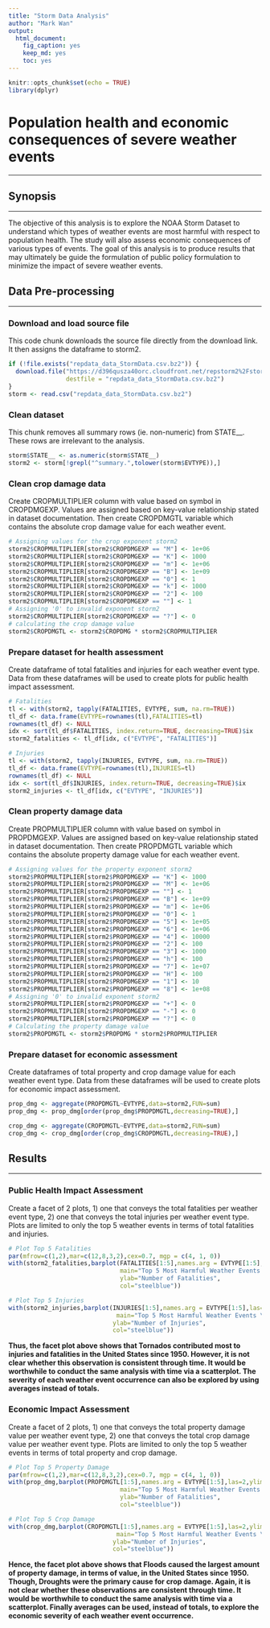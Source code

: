```yaml
---
title: "Storm Data Analysis"
author: "Mark Wan"
output: 
  html_document: 
    fig_caption: yes
    keep_md: yes
    toc: yes
---
```



```r
knitr::opts_chunk$set(echo = TRUE)
library(dplyr)
```

# **Population health and economic consequences of severe weather events** 
***

## Synopsis
***
The objective of this analysis is to explore the NOAA Storm Dataset to understand which types of weather events are most harmful with respect to population health. The study will also assess economic consequences of various types of events. The goal of this analysis is to produce results that may ultimately be guide the formulation of public policy formulation to minimize the impact of severe weather events. 

## Data Pre-processing
***
### Download and load source file
This code chunk downloads the source file directly from the download link. It then assigns the dataframe to storm2.
```r
if (!file.exists("repdata_data_StormData.csv.bz2")) {
  download.file("https://d396qusza40orc.cloudfront.net/repstorm2%2Fstorm2%2FStormstorm2.csv.bz2",
                destfile = "repdata_data_StormData.csv.bz2")
}
storm <- read.csv("repdata_data_StormData.csv.bz2")
```

### Clean dataset
This chunk removes all summary rows (ie. non-numeric) from STATE__. These rows are irrelevant to the analysis.
```r
storm$STATE__ <- as.numeric(storm$STATE__)
storm2 <- storm[!grepl("^summary.",tolower(storm$EVTYPE)),]
```

### Clean crop damage data
Create CROPMULTIPLIER column with value based on symbol in CROPDMGEXP. Values are assigned based on key-value relationship stated in dataset documentation. Then create CROPDMGTL variable which contains the absolute crop damage value for each weather event.
```r
# Assigning values for the crop exponent storm2 
storm2$CROPMULTIPLIER[storm2$CROPDMGEXP == "M"] <- 1e+06
storm2$CROPMULTIPLIER[storm2$CROPDMGEXP == "K"] <- 1000
storm2$CROPMULTIPLIER[storm2$CROPDMGEXP == "m"] <- 1e+06
storm2$CROPMULTIPLIER[storm2$CROPDMGEXP == "B"] <- 1e+09
storm2$CROPMULTIPLIER[storm2$CROPDMGEXP == "0"] <- 1
storm2$CROPMULTIPLIER[storm2$CROPDMGEXP == "k"] <- 1000
storm2$CROPMULTIPLIER[storm2$CROPDMGEXP == "2"] <- 100
storm2$CROPMULTIPLIER[storm2$CROPDMGEXP == ""] <- 1
# Assigning '0' to invalid exponent storm2
storm2$CROPMULTIPLIER[storm2$CROPDMGEXP == "?"] <- 0
# calculating the crop damage value
storm2$CROPDMGTL <- storm2$CROPDMG * storm2$CROPMULTIPLIER
```

### Prepare dataset for health assessment
Create dataframe of total fatalities and injuries for each weather event type. Data from these dataframes will be used to create plots for public health impact assessment.
```r
# Fatalities
tl <- with(storm2, tapply(FATALITIES, EVTYPE, sum, na.rm=TRUE))
tl_df <- data.frame(EVTYPE=rownames(tl),FATALITIES=tl)
rownames(tl_df) <- NULL
idx <- sort(tl_df$FATALITIES, index.return=TRUE, decreasing=TRUE)$ix
storm2_fatalities <- tl_df[idx, c("EVTYPE", "FATALITIES")]

# Injuries
tl <- with(storm2, tapply(INJURIES, EVTYPE, sum, na.rm=TRUE))
tl_df <- data.frame(EVTYPE=rownames(tl),INJURIES=tl)
rownames(tl_df) <- NULL
idx <- sort(tl_df$INJURIES, index.return=TRUE, decreasing=TRUE)$ix
storm2_injuries <- tl_df[idx, c("EVTYPE", "INJURIES")]
```

### Clean property damage data
Create PROPMULTIPLIER column with value based on symbol in PROPDMGEXP. Values are assigned based on key-value relationship stated in dataset documentation. Then create PROPDMGTL variable which contains the absolute property damage value for each weather event.
```r
# Assigning values for the property exponent storm2 
storm2$PROPMULTIPLIER[storm2$PROPDMGEXP == "K"] <- 1000
storm2$PROPMULTIPLIER[storm2$PROPDMGEXP == "M"] <- 1e+06
storm2$PROPMULTIPLIER[storm2$PROPDMGEXP == ""] <- 1
storm2$PROPMULTIPLIER[storm2$PROPDMGEXP == "B"] <- 1e+09
storm2$PROPMULTIPLIER[storm2$PROPDMGEXP == "m"] <- 1e+06
storm2$PROPMULTIPLIER[storm2$PROPDMGEXP == "0"] <- 1
storm2$PROPMULTIPLIER[storm2$PROPDMGEXP == "5"] <- 1e+05
storm2$PROPMULTIPLIER[storm2$PROPDMGEXP == "6"] <- 1e+06
storm2$PROPMULTIPLIER[storm2$PROPDMGEXP == "4"] <- 10000
storm2$PROPMULTIPLIER[storm2$PROPDMGEXP == "2"] <- 100
storm2$PROPMULTIPLIER[storm2$PROPDMGEXP == "3"] <- 1000
storm2$PROPMULTIPLIER[storm2$PROPDMGEXP == "h"] <- 100
storm2$PROPMULTIPLIER[storm2$PROPDMGEXP == "7"] <- 1e+07
storm2$PROPMULTIPLIER[storm2$PROPDMGEXP == "H"] <- 100
storm2$PROPMULTIPLIER[storm2$PROPDMGEXP == "1"] <- 10
storm2$PROPMULTIPLIER[storm2$PROPDMGEXP == "8"] <- 1e+08
# Assigning '0' to invalid exponent storm2
storm2$PROPMULTIPLIER[storm2$PROPDMGEXP == "+"] <- 0
storm2$PROPMULTIPLIER[storm2$PROPDMGEXP == "-"] <- 0
storm2$PROPMULTIPLIER[storm2$PROPDMGEXP == "?"] <- 0
# Calculating the property damage value
storm2$PROPDMGTL <- storm2$PROPDMG * storm2$PROPMULTIPLIER
```

### Prepare dataset for economic assessment
Create dataframes of total property and crop damage value for each weather event type. Data from these dataframes will be used to create plots for economic impact assessment.
```r
prop_dmg <- aggregate(PROPDMGTL~EVTYPE,data=storm2,FUN=sum)
prop_dmg <- prop_dmg[order(prop_dmg$PROPDMGTL,decreasing=TRUE),]

crop_dmg <- aggregate(CROPDMGTL~EVTYPE,data=storm2,FUN=sum)
crop_dmg <- crop_dmg[order(crop_dmg$CROPDMGTL,decreasing=TRUE),]
```

## Results
***
### Public Health Impact Assessment
Create a facet of 2 plots, 1) one that conveys the total fatalities per weather event type, 2) one that conveys the total injuries per weather event type. Plots are limited to only the top 5 weather events in terms of total fatalities and injuries. 
```r
# Plot Top 5 Fatalities
par(mfrow=c(1,2),mar=c(12,8,3,2),cex=0.7, mgp = c(4, 1, 0))
with(storm2_fatalities,barplot(FATALITIES[1:5],names.arg = EVTYPE[1:5],las=2,ylim=c(0,ceiling(max(FATALITIES)/1000)*1000),
                               main="Top 5 Most Harmful Weather Events \n by Fatalities",
                               ylab="Number of Fatalities",
                               col="steelblue"))

# Plot Top 5 Injuries
with(storm2_injuries,barplot(INJURIES[1:5],names.arg = EVTYPE[1:5],las=2,ylim=c(0,ceiling(max(INJURIES)/10000)*10000),
                              main="Top 5 Most Harmful Weather Events \n by Injuries",
                             ylab="Number of Injuries",
                             col="steelblue"))
```

**Thus, the facet plot above shows that Tornados contributed most to injuries and fatalities in the United States since 1950. However, it is not clear whether this observation is consistent through time. It would be worthwhile to conduct the same analysis with time via a scatterplot. The severity of each weather event occurrence can also be explored by using averages instead of totals.**

### Economic Impact Assessment
Create a facet of 2 plots, 1) one that conveys the total property damage value per weather event type, 2) one that conveys the total crop damage value per weather event type. Plots are limited to only the top 5 weather events in terms of total property and crop damage.
```r
# Plot Top 5 Property Damage
par(mfrow=c(1,2),mar=c(12,8,3,2),cex=0.7, mgp = c(4, 1, 0))
with(prop_dmg,barplot(PROPDMGTL[1:5],names.arg = EVTYPE[1:5],las=2,ylim=c(0,ceiling(max(PROPDMGTL)/1e+10)*1e+10),
                               main="Top 5 Most Harmful Weather Events \n by Property Damage",
                               ylab="Number of Fatalities",
                               col="steelblue"))

# Plot Top 5 Crop Damage
with(crop_dmg,barplot(CROPDMGTL[1:5],names.arg = EVTYPE[1:5],las=2,ylim=c(0,ceiling(max(CROPDMGTL)/1e+10)*1e+10),
                              main="Top 5 Most Harmful Weather Events \n by Crop Damage",
                             ylab="Number of Injuries",
                             col="steelblue"))
````

**Hence, the facet plot above shows that Floods caused the largest amount of property damage, in terms of value, in the United States since 1950. Though, Droughts were the primary cause for crop damage. Again, it is not clear whether these observations are  consistent through time. It would be worthwhile to conduct the same analysis with time via a scatterplot. Finally averages can be used, instead of totals, to explore the economic severity of each weather event occurrence.**
